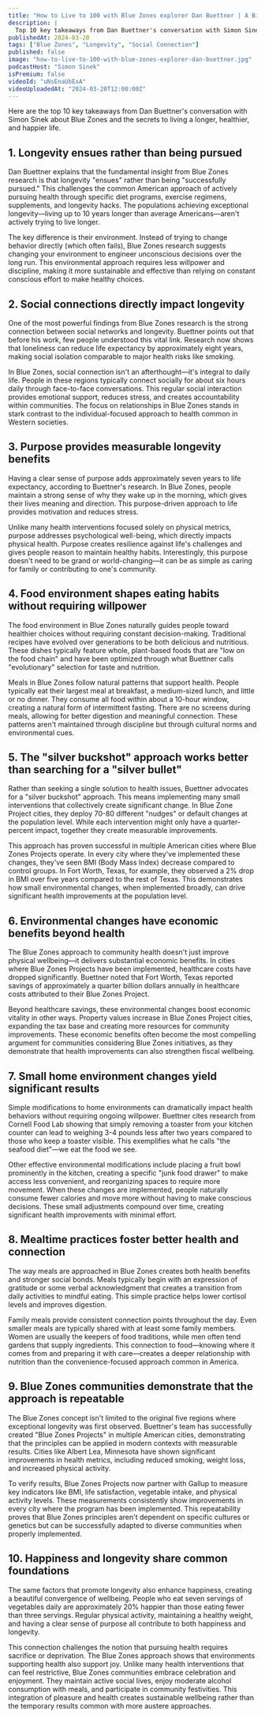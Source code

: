 ```yaml
---
title: "How to Live to 100 with Blue Zones explorer Dan Buettner | A Bit of Optimism Podcast"
description: |
  Top 10 key takeaways from Dan Buettner's conversation with Simon Sinek about Blue Zones and the secrets to living a longer, healthier, and happier life.
publishedAt: 2024-03-20
tags: ["Blue Zones", "Longevity", "Social Connection"]
published: false
image: "how-to-live-to-100-with-blue-zones-explorer-dan-buettner.jpg"
podcastHost: "Simon Sinek"
isPremium: false
videoId: "uNsEnaUbExA"
videoUploadedAt: "2024-03-20T12:00:00Z"
---
```



<PodcastSummaryPageLayout frontmatter={frontmatter}>

Here are the top 10 key takeaways from Dan Buettner's conversation with Simon Sinek about Blue Zones and the secrets to living a longer, healthier, and happier life.

## 1. Longevity ensues rather than being pursued

Dan Buettner explains that the fundamental insight from Blue Zones research is that longevity "ensues" rather than being "successfully pursued." This challenges the common American approach of actively pursuing health through specific diet programs, exercise regimens, supplements, and longevity hacks. The populations achieving exceptional longevity—living up to 10 years longer than average Americans—aren't actively trying to live longer.

The key difference is their environment. Instead of trying to change behavior directly (which often fails), Blue Zones research suggests changing your environment to engineer unconscious decisions over the long run. This environmental approach requires less willpower and discipline, making it more sustainable and effective than relying on constant conscious effort to make healthy choices.

## 2. Social connections directly impact longevity

One of the most powerful findings from Blue Zones research is the strong connection between social networks and longevity. Buettner points out that before his work, few people understood this vital link. Research now shows that loneliness can reduce life expectancy by approximately eight years, making social isolation comparable to major health risks like smoking.

In Blue Zones, social connection isn't an afterthought—it's integral to daily life. People in these regions typically connect socially for about six hours daily through face-to-face conversations. This regular social interaction provides emotional support, reduces stress, and creates accountability within communities. The focus on relationships in Blue Zones stands in stark contrast to the individual-focused approach to health common in Western societies.

## 3. Purpose provides measurable longevity benefits

Having a clear sense of purpose adds approximately seven years to life expectancy, according to Buettner's research. In Blue Zones, people maintain a strong sense of why they wake up in the morning, which gives their lives meaning and direction. This purpose-driven approach to life provides motivation and reduces stress.

Unlike many health interventions focused solely on physical metrics, purpose addresses psychological well-being, which directly impacts physical health. Purpose creates resilience against life's challenges and gives people reason to maintain healthy habits. Interestingly, this purpose doesn't need to be grand or world-changing—it can be as simple as caring for family or contributing to one's community.

## 4. Food environment shapes eating habits without requiring willpower

The food environment in Blue Zones naturally guides people toward healthier choices without requiring constant decision-making. Traditional recipes have evolved over generations to be both delicious and nutritious. These dishes typically feature whole, plant-based foods that are "low on the food chain" and have been optimized through what Buettner calls "evolutionary" selection for taste and nutrition.

Meals in Blue Zones follow natural patterns that support health. People typically eat their largest meal at breakfast, a medium-sized lunch, and little or no dinner. They consume all food within about a 10-hour window, creating a natural form of intermittent fasting. There are no screens during meals, allowing for better digestion and meaningful connection. These patterns aren't maintained through discipline but through cultural norms and environmental cues.

## 5. The "silver buckshot" approach works better than searching for a "silver bullet"

Rather than seeking a single solution to health issues, Buettner advocates for a "silver buckshot" approach. This means implementing many small interventions that collectively create significant change. In Blue Zone Project cities, they deploy 70-80 different "nudges" or default changes at the population level. While each intervention might only have a quarter-percent impact, together they create measurable improvements.

This approach has proven successful in multiple American cities where Blue Zones Projects operate. In every city where they've implemented these changes, they've seen BMI (Body Mass Index) decrease compared to control groups. In Fort Worth, Texas, for example, they observed a 2% drop in BMI over five years compared to the rest of Texas. This demonstrates how small environmental changes, when implemented broadly, can drive significant health improvements at the population level.

## 6. Environmental changes have economic benefits beyond health

The Blue Zones approach to community health doesn't just improve physical wellbeing—it delivers substantial economic benefits. In cities where Blue Zones Projects have been implemented, healthcare costs have dropped significantly. Buettner noted that Fort Worth, Texas reported savings of approximately a quarter billion dollars annually in healthcare costs attributed to their Blue Zones Project.

Beyond healthcare savings, these environmental changes boost economic vitality in other ways. Property values increase in Blue Zones Project cities, expanding the tax base and creating more resources for community improvements. These economic benefits often become the most compelling argument for communities considering Blue Zones initiatives, as they demonstrate that health improvements can also strengthen fiscal wellbeing.

## 7. Small home environment changes yield significant results

Simple modifications to home environments can dramatically impact health behaviors without requiring ongoing willpower. Buettner cites research from Cornell Food Lab showing that simply removing a toaster from your kitchen counter can lead to weighing 3-4 pounds less after two years compared to those who keep a toaster visible. This exemplifies what he calls "the seafood diet"—we eat the food we see.

Other effective environmental modifications include placing a fruit bowl prominently in the kitchen, creating a specific "junk food drawer" to make access less convenient, and reorganizing spaces to require more movement. When these changes are implemented, people naturally consume fewer calories and move more without having to make conscious decisions. These small adjustments compound over time, creating significant health improvements with minimal effort.

## 8. Mealtime practices foster better health and connection

The way meals are approached in Blue Zones creates both health benefits and stronger social bonds. Meals typically begin with an expression of gratitude or some verbal acknowledgment that creates a transition from daily activities to mindful eating. This simple practice helps lower cortisol levels and improves digestion.

Family meals provide consistent connection points throughout the day. Even smaller meals are typically shared with at least some family members. Women are usually the keepers of food traditions, while men often tend gardens that supply ingredients. This connection to food—knowing where it comes from and preparing it with care—creates a deeper relationship with nutrition than the convenience-focused approach common in America.

## 9. Blue Zones communities demonstrate that the approach is repeatable

The Blue Zones concept isn't limited to the original five regions where exceptional longevity was first observed. Buettner's team has successfully created "Blue Zones Projects" in multiple American cities, demonstrating that the principles can be applied in modern contexts with measurable results. Cities like Albert Lea, Minnesota have shown significant improvements in health metrics, including reduced smoking, weight loss, and increased physical activity.

To verify results, Blue Zones Projects now partner with Gallup to measure key indicators like BMI, life satisfaction, vegetable intake, and physical activity levels. These measurements consistently show improvements in every city where the program has been implemented. This repeatability proves that Blue Zones principles aren't dependent on specific cultures or genetics but can be successfully adapted to diverse communities when properly implemented.

## 10. Happiness and longevity share common foundations

The same factors that promote longevity also enhance happiness, creating a beautiful convergence of wellbeing. People who eat seven servings of vegetables daily are approximately 20% happier than those eating fewer than three servings. Regular physical activity, maintaining a healthy weight, and having a clear sense of purpose all contribute to both happiness and longevity.

This connection challenges the notion that pursuing health requires sacrifice or deprivation. The Blue Zones approach shows that environments supporting health also support joy. Unlike many health interventions that can feel restrictive, Blue Zones communities embrace celebration and enjoyment. They maintain active social lives, enjoy moderate alcohol consumption with meals, and participate in community festivities. This integration of pleasure and health creates sustainable wellbeing rather than the temporary results common with more austere approaches.

</PodcastSummaryPageLayout>
